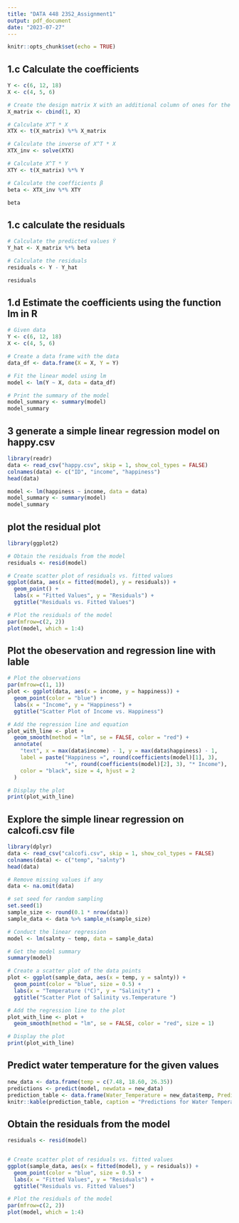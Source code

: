 ```yaml
---
title: "DATA 448 23S2_Assignment1"
output: pdf_document
date: "2023-07-27"
---
```


```r
knitr::opts_chunk$set(echo = TRUE)
```

## 1.c Calculate the coefficients

```r
Y <- c(6, 12, 18)
X <- c(4, 5, 6)

# Create the design matrix X with an additional column of ones for the intercept
X_matrix <- cbind(1, X)

# Calculate X^T * X
XTX <- t(X_matrix) %*% X_matrix

# Calculate the inverse of X^T * X
XTX_inv <- solve(XTX)

# Calculate X^T * Y
XTY <- t(X_matrix) %*% Y

# Calculate the coefficients β
beta <- XTX_inv %*% XTY

beta

```

## 1.c calculate the residuals

```r
# Calculate the predicted values Ŷ
Y_hat <- X_matrix %*% beta

# Calculate the residuals
residuals <- Y - Y_hat

residuals
```
## 1.d Estimate the coefficients using the function lm in R

```r
# Given data
Y <- c(6, 12, 18)
X <- c(4, 5, 6)

# Create a data frame with the data
data_df <- data.frame(X = X, Y = Y)

# Fit the linear model using lm
model <- lm(Y ~ X, data = data_df)

# Print the summary of the model
model_summary <- summary(model)
model_summary
```
## 3 generate a simple linear regression model on happy.csv
```r
library(readr) 
data <- read_csv("happy.csv", skip = 1, show_col_types = FALSE)
colnames(data) <- c("ID", "income", "happiness")
head(data)

model <- lm(happiness ~ income, data = data)
model_summary <- summary(model)
model_summary
```
## plot the residual plot
```r
library(ggplot2)

# Obtain the residuals from the model
residuals <- resid(model)

# Create scatter plot of residuals vs. fitted values
ggplot(data, aes(x = fitted(model), y = residuals)) +
  geom_point() +
  labs(x = "Fitted Values", y = "Residuals") +
  ggtitle("Residuals vs. Fitted Values")

# Plot the residuals of the model
par(mfrow=c(2, 2))
plot(model, which = 1:4)

```
## Plot the obeservation and regression line with lable
```r
# Plot the observations
par(mfrow=c(1, 1))
plot <- ggplot(data, aes(x = income, y = happiness)) +
  geom_point(color = "blue") +
  labs(x = "Income", y = "Happiness") +
  ggtitle("Scatter Plot of Income vs. Happiness")

# Add the regression line and equation
plot_with_line <- plot +
  geom_smooth(method = "lm", se = FALSE, color = "red") +
  annotate(
    "text", x = max(data$income) - 1, y = max(data$happiness) - 1,
    label = paste("Happiness ≈", round(coefficients(model)[1], 3),
                  "+", round(coefficients(model)[2], 3), "* Income"),
    color = "black", size = 4, hjust = 2
  )

# Display the plot
print(plot_with_line)

```
## Explore the simple linear regression on calcofi.csv file
```r
library(dplyr)
data <- read_csv("calcofi.csv", skip = 1, show_col_types = FALSE)
colnames(data) <- c("temp", "salnty")
head(data)

# Remove missing values if any
data <- na.omit(data)

# set seed for random sampling
set.seed(1)
sample_size <- round(0.1 * nrow(data))
sample_data <- data %>% sample_n(sample_size)

# Conduct the linear regression
model <- lm(salnty ~ temp, data = sample_data)

# Get the model summary
summary(model)

# Create a scatter plot of the data points
plot <- ggplot(sample_data, aes(x = temp, y = salnty)) +
  geom_point(color = "blue", size = 0.5) +
  labs(x = "Temperature (°C)", y = "Salinity") +
  ggtitle("Scatter Plot of Salinity vs.Temperature ")

# Add the regression line to the plot
plot_with_line <- plot +
  geom_smooth(method = "lm", se = FALSE, color = "red", size = 1)

# Display the plot
print(plot_with_line)
```

## Predict water temperature for the given values
```r
new_data <- data.frame(temp = c(7.48, 18.60, 26.35))
predictions <- predict(model, newdata = new_data)
prediction_table <- data.frame(Water_Temperature = new_data$temp, Predicted_Salinity = round(predictions, 2))
knitr::kable(prediction_table, caption = "Predictions for Water Temperature")
```

## Obtain the residuals from the model
```r
residuals <- resid(model)


# Create scatter plot of residuals vs. fitted values
ggplot(sample_data, aes(x = fitted(model), y = residuals)) +
  geom_point(color = "blue", size = 0.5) +
  labs(x = "Fitted Values", y = "Residuals") +
  ggtitle("Residuals vs. Fitted Values")

# Plot the residuals of the model
par(mfrow=c(2, 2))
plot(model, which = 1:4)


```
